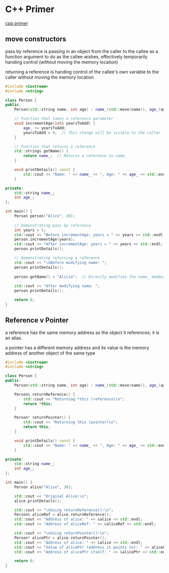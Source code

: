 # C++ Primer

[cpp primer](https://15445.courses.cs.cmu.edu/fall2024/project0/)

## move constructors

pass by reference is passing in an object from the caller to the callee as a function argument to do as the callee wishes, effectively temporarily handing control (without moving the memory location)

returning a reference is handing control of the callee's own variable to the caller without moving the memory location 

```cpp
#include <iostream>
#include <string>

class Person {
public:
    Person(std::string name, int age) : name_(std::move(name)), age_(age) {}

    // Function that takes a reference parameter
    void incrementAge(int& yearsToAdd) {
        age_ += yearsToAdd;
        yearsToAdd = 0;  // This change will be visible to the caller
    }

    // Function that returns a reference
    std::string& getName() {
        return name_;  // Returns a reference to name_
    }

    void printDetails() const {
        std::cout << "Name: " << name_ << ", Age: " << age_ << std::endl;
    }

private:
    std::string name_;
    int age_;
};

int main() {
    Person person("Alice", 30);
    
    // Demonstrating pass by reference
    int years = 5;
    std::cout << "Before incrementAge: years = " << years << std::endl;
    person.incrementAge(years);
    std::cout << "After incrementAge: years = " << years << std::endl;
    person.printDetails();

    // Demonstrating returning a reference
    std::cout << "\nBefore modifying name: ";
    person.printDetails();
    
    person.getName() = "Alicia";  // Directly modifies the name_ member
    
    std::cout << "After modifying name: ";
    person.printDetails();

    return 0;
}

```

## Reference v Pointer 

a reference has the same memory address as the object it references; it is an alias.

a pointer has a different memory address and its value is the memory address of another object of the same type

```cpp 
#include <iostream>
#include <string>

class Person {
public:
    Person(std::string name, int age) : name_(std::move(name)), age_(age) {}

    Person& returnReference() {
        std::cout << "Returning *this (reference)\n";
        return *this;
    }

    Person* returnPointer() {
        std::cout << "Returning this (pointer)\n";
        return this;
    }

    void printDetails() const {
        std::cout << "Name: " << name_ << ", Age: " << age_ << std::endl;
    }

private:
    std::string name_;
    int age_;
};

int main() {
    Person alice("Alice", 30);

    std::cout << "Original Alice:\n";
    alice.printDetails();

    std::cout << "\nUsing returnReference():\n";
    Person& aliceRef = alice.returnReference();
    std::cout << "Address of alice: " << &alice << std::endl;
    std::cout << "Address of aliceRef: " << &aliceRef << std::endl;

    std::cout << "\nUsing returnPointer():\n";
    Person* alicePtr = alice.returnPointer();
    std::cout << "Address of alice: " << &alice << std::endl;
    std::cout << "Value of alicePtr (address it points to): " << alicePtr << std::endl;
    std::cout << "Address of alicePtr itself: " << &alicePtr << std::endl;

    return 0;
}
```